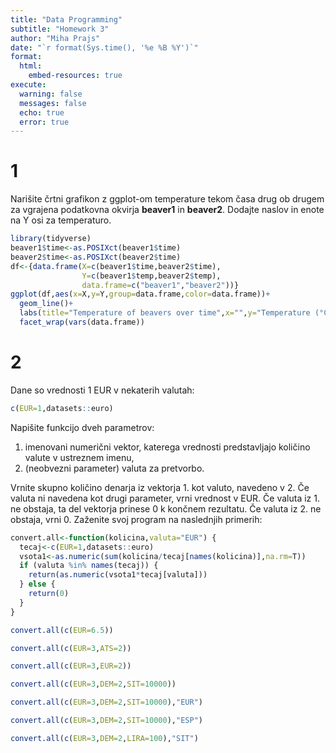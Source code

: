 ---
title: "Data Programming"
subtitle: "Homework 3"
author: "Miha Prajs"
date: "`r format(Sys.time(), '%e %B %Y')`"
format: 
  html:
    embed-resources: true
execute: 
  warning: false
  messages: false
  echo: true
  error: true
---

# 1
Narišite črtni grafikon z ggplot-om temperature tekom časa drug ob drugem za vgrajena podatkovna okvirja **beaver1** in **beaver2**. Dodajte naslov in enote na Y osi za temperaturo.

```{r}
library(tidyverse)
beaver1$time<-as.POSIXct(beaver1$time)
beaver2$time<-as.POSIXct(beaver2$time)
df<-{data.frame(X=c(beaver1$time,beaver2$time),
                Y=c(beaver1$temp,beaver2$temp),
                data.frame=c("beaver1","beaver2"))}
ggplot(df,aes(x=X,y=Y,group=data.frame,color=data.frame))+
  geom_line()+
  labs(title="Temperature of beavers over time",x="",y="Temperature (°C)")+
  facet_wrap(vars(data.frame))
```


# 2
Dane so vrednosti 1 EUR v nekaterih valutah:
```{r}
c(EUR=1,datasets::euro)
```
Napišite funkcijo dveh parametrov:

1. imenovani numerični vektor, katerega vrednosti predstavljajo količino valute v ustreznem imenu,
2. (neobvezni parameter) valuta za pretvorbo.

Vrnite skupno količino denarja iz vektorja 1. kot valuto, navedeno v 2. Če valuta ni navedena kot drugi parameter, vrni vrednost v EUR. Če valuta iz 1. ne obstaja, ta del vektorja prinese 0 k končnem rezultatu. Če valuta iz 2. ne obstaja, vrni 0. Zaženite svoj program na naslednjih primerih:

```{r}
convert.all<-function(kolicina,valuta="EUR") {
  tecaj<-c(EUR=1,datasets::euro)
  vsota1<-as.numeric(sum(kolicina/tecaj[names(kolicina)],na.rm=T))
  if (valuta %in% names(tecaj)) {
    return(as.numeric(vsota1*tecaj[valuta]))
  } else {
    return(0)
  }
}
```



```{r}
convert.all(c(EUR=6.5))
```

```{r}
convert.all(c(EUR=3,ATS=2))
```

```{r}
convert.all(c(EUR=3,EUR=2))
```

```{r}
convert.all(c(EUR=3,DEM=2,SIT=10000))
```

```{r}
convert.all(c(EUR=3,DEM=2,SIT=10000),"EUR")
```

```{r}
convert.all(c(EUR=3,DEM=2,SIT=10000),"ESP")
```

```{r}
convert.all(c(EUR=3,DEM=2,LIRA=100),"SIT")
```

